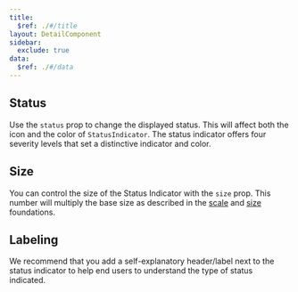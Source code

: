 ```yaml
---
title:
  $ref: ./#/title
layout: DetailComponent
sidebar:
  exclude: true
data:
  $ref: ./#/data
---
```


<LivePreviewControls>
  <LivePreview componentName="status-indicator" exampleName="Status">

## Status

Use the `status` prop to change the displayed status. This will affect both
    the icon and the color of `StatusIndicator`. The status indicator offers
    four severity levels that set a distinctive indicator and color.

  </LivePreview>
  <LivePreview componentName="status-indicator" exampleName="Size">

## Size

You can control the size of the Status Indicator with the `size` prop. This
    number will multiply the base size as described in the
    [scale](/salt/foundations/scale) and [size](/salt/foundations/size)
    foundations.

  </LivePreview>
  <LivePreview componentName="status-indicator" exampleName="Labelling">

## Labeling

We recommend that you add a self-explanatory header/label next to the status
    indicator to help end users to understand the type of status indicated.

  </LivePreview>
</LivePreviewControls>
